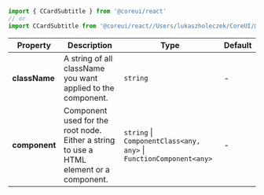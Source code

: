 
```jsx
import { CCardSubtitle } from '@coreui/react'
// or
import CCardSubtitle from '@coreui/react//Users/lukaszholeczek/CoreUI/@coreui/react/packages/coreui-react/src/components/card/CCardSubtitle'
```

| Property | Description | Type | Default |
| --- | --- | --- | --- |
| **className** | A string of all className you want applied to the component. | `string` | - |
| **component** | Component used for the root node. Either a string to use a HTML element or a component. | `string` \| `ComponentClass<any, any>` \| `FunctionComponent<any>` | - |
